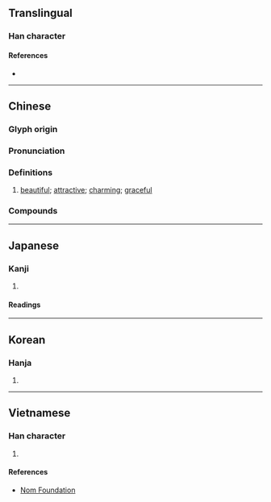{{character info}}
==Translingual==

===Han character===
{{Han char|rn=38|rad=女|as=07|sn=10|four=45427|canj=VLWS|ids=⿰女甹}}

====References====
* {{Han ref|kx=0261.360|dkj=06282|dj=0528.160|hdz=21051.100|uh=5A09|ud=23049|bh=AE5C|bd=44636}}

----

==Chinese==
{{zh-forms}}

===Glyph origin===
{{Han etym}}

===Pronunciation===
{{zh-pron
|m=pīng
|c=ping1
|mc=y
|oc=y
|cat=a
}}

===Definitions===
{{zh-hanzi}}

# [[beautiful]]; [[attractive]]; [[charming]]; [[graceful]]

===Compounds===
{{zh-der|娉娉褭褭|嫋嫋娉娉|娉婷}}

----

==Japanese==

===Kanji===
{{ja-kanji|grade=|rs=女07}}

# {{rfdef|ja|sort=女07}}

====Readings====
{{ja-readings
|goon=ひょう
|kanon=へい
|kun=[[とう]] (tou)}}

----

==Korean==

===Hanja===
{{ko-hanja|hangeul=빙|rv=bing|mr=ping}}

# {{rfdef|ko|sort=女07}}

----

==Vietnamese==

===Han character===
{{vi-hantu|sính|rs=女07}}

# {{rfdef|vi|sort=女07}}

====References====
* [http://nomfoundation.org/common/nom_details.php?codepoint=5a09 Nom Foundation]